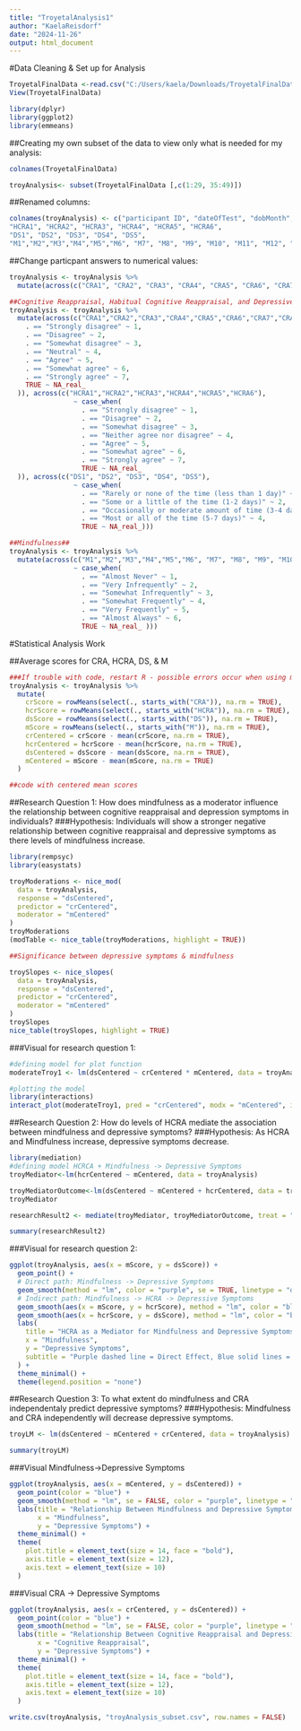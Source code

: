 ---
title: "TroyetalAnalysis1"
author: "KaelaReisdorf"
date: "2024-11-26"
output: html_document
---
#Data Cleaning & Set up for Analysis
```{r}
TroyetalFinalData <-read.csv("C:/Users/kaela/Downloads/TroyetalFinalData.csv", header=TRUE)
View(TroyetalFinalData)

```

```{r}
library(dplyr)
library(ggplot2)
library(emmeans)
```

##Creating my own subset of the data to view only what is needed for my analysis:
```{r}
colnames(TroyetalFinalData)

troyAnalysis<- subset(TroyetalFinalData [,c(1:29, 35:49)])

```


##Renamed columns:
```{r}
colnames(troyAnalysis) <- c("participant ID", "dateOfTest", "dobMonth","dobDay", "dobYear","raceEthnicity", "raceEthnicityDescription", "gender", "genderDescription", "income", "CRA1", "CRA2", "CRA3", "CRA4", "CRA5", "CRA6", "CRA7", "CRA8",
"HCRA1", "HCRA2", "HCRA3", "HCRA4", "HCRA5", "HCRA6", 
"DS1", "DS2", "DS3", "DS4", "DS5",
"M1","M2","M3","M4","M5","M6", "M7", "M8", "M9", "M10", "M11", "M12", "M13", "M14", "M15")
```

##Change particpant answers to numerical values:
```{r}
troyAnalysis <- troyAnalysis %>%
  mutate(across(c("CRA1", "CRA2", "CRA3", "CRA4", "CRA5", "CRA6", "CRA7", "CRA8","HCRA1","HCRA2","HCRA3","HCRA4","HCRA5","HCRA6"), as.character))

##Cognitive Reappraisal, Habitual Cognitive Reappraisal, and Depressive Symptoms##
troyAnalysis <- troyAnalysis %>%
  mutate(across(c("CRA1","CRA2","CRA3","CRA4","CRA5","CRA6","CRA7","CRA8"), ~ case_when(
    . == "Strongly disagree" ~ 1,
    . == "Disagree" ~ 2,
    . == "Somewhat disagree" ~ 3,
    . == "Neutral" ~ 4,
    . == "Agree" ~ 5,
    . == "Somewhat agree" ~ 6,
    . == "Strongly agree" ~ 7,
    TRUE ~ NA_real_
  )), across(c("HCRA1","HCRA2","HCRA3","HCRA4","HCRA5","HCRA6"),
                ~ case_when(
                  . == "Strongly disagree" ~ 1,
                  . == "Disagree" ~ 2,
                  . == "Somewhat disagree" ~ 3,
                  . == "Neither agree nor disagree" ~ 4,
                  . == "Agree" ~ 5,
                  . == "Somewhat agree" ~ 6,
                  . == "Strongly agree" ~ 7,
                  TRUE ~ NA_real_ 
  )), across(c("DS1", "DS2", "DS3", "DS4", "DS5"),
                ~ case_when(
                  . == "Rarely or none of the time (less than 1 day)" ~ 1,
                  . == "Some or a little of the time (1-2 days)" ~ 2,
                  . == "Occasionally or moderate amount of time (3-4 days)" ~ 3,
                  . == "Most or all of the time (5-7 days)" ~ 4,
                  TRUE ~ NA_real_)))

```

```{r}
##Mindfulness##
troyAnalysis <- troyAnalysis %>%
  mutate(across(c("M1","M2","M3","M4","M5","M6", "M7", "M8", "M9", "M10", "M11", "M12", "M13", "M14", "M15"),
                ~ case_when(
                  . == "Almost Never" ~ 1,
                  . == "Very Infrequently" ~ 2,
                  . == "Somewhat Infrequently" ~ 3,
                  . == "Somewhat Frequently" ~ 4,
                  . == "Very Frequently" ~ 5,
                  . == "Almost Always" ~ 6, 
                  TRUE ~ NA_real_ )))
```



#Statistical Analysis Work


##Average scores for CRA, HCRA, DS, & M
```{r}
###If trouble with code, restart R - possible errors occur when using mutate + starts with functions
troyAnalysis <- troyAnalysis %>%
  mutate(
    crScore = rowMeans(select(., starts_with("CRA")), na.rm = TRUE),
    hcrScore = rowMeans(select(., starts_with("HCRA")), na.rm = TRUE),
    dsScore = rowMeans(select(., starts_with("DS")), na.rm = TRUE),
    mScore = rowMeans(select(., starts_with("M")), na.rm = TRUE),
    crCentered = crScore - mean(crScore, na.rm = TRUE),
    hcrCentered = hcrScore - mean(hcrScore, na.rm = TRUE),
    dsCentered = dsScore - mean(dsScore, na.rm = TRUE),
    mCentered = mScore - mean(mScore, na.rm = TRUE)
  )

##code with centered mean scores
```


##Research Question 1: How does mindfulness as a moderator influence the relationship between cognitive reappraisal and depression symptoms in individuals?
  ###Hypothesis: Individuals will show a stronger negative relationship between cognitive reappraisal and depressive symptoms as there levels of mindfulness increase.
```{r}
library(rempsyc)
library(easystats)
```

```{r}
troyModerations <- nice_mod(
  data = troyAnalysis,
  response = "dsCentered",
  predictor = "crCentered",
  moderator = "mCentered"
)
troyModerations
(modTable <- nice_table(troyModerations, highlight = TRUE))

##Significance between depressive symptoms & mindfulness
```

```{r}
troySlopes <- nice_slopes(
  data = troyAnalysis,
  response = "dsCentered",
  predictor = "crCentered",
  moderator = "mCentered"
)
troySlopes
nice_table(troySlopes, highlight = TRUE)
```

###Visual for research question 1:
```{r}
#defining model for plot function
moderateTroy1 <- lm(dsCentered ~ crCentered * mCentered, data = troyAnalysis)

#plotting the model
library(interactions)
interact_plot(moderateTroy1, pred = "crCentered", modx = "mCentered", interval = TRUE)
```


##Research Question 2: How do levels of HCRA mediate the association between mindfulness and depressive symptoms?
  ###Hypothesis: As HCRA and Mindfulness increase, depressive symptoms decrease.
  
```{r}
library(mediation)
#defining model HCRCA + Mindfulness -> Depressive Symptoms
troyMediator<-lm(hcrCentered ~ mCentered, data = troyAnalysis)

troyMediatorOutcome<-lm(dsCentered ~ mCentered + hcrCentered, data = troyAnalysis)
troyMediator

researchResult2 <- mediate(troyMediator, troyMediatorOutcome, treat = "mCentered", mediator = "hcrCentered", boot = TRUE)

summary(researchResult2)
```

###Visual for research question 2:
```{r}
ggplot(troyAnalysis, aes(x = mScore, y = dsScore)) +
  geom_point() +  
  # Direct path: Mindfulness -> Depressive Symptoms
  geom_smooth(method = "lm", color = "purple", se = TRUE, linetype = "dashed") +  
  # Indirect path: Mindfulness -> HCRA -> Depressive Symptoms
  geom_smooth(aes(x = mScore, y = hcrScore), method = "lm", color = "blue", se = FALSE, linetype = "solid") +  
  geom_smooth(aes(x = hcrScore, y = dsScore), method = "lm", color = "blue", se = FALSE, linetype = "solid") +
  labs(
    title = "HCRA as a Mediator for Mindfulness and Depressive Symptoms",
    x = "Mindfulness",
    y = "Depressive Symptoms",
    subtitle = "Purple dashed line = Direct Effect, Blue solid lines = Indirect Effect (Mediation)"
  ) +
  theme_minimal() +
  theme(legend.position = "none")
```


##Research Question 3: To what extent do mindfulness and CRA independentaly predict depressive symptoms?
  ###Hypothesis: Mindfulness and CRA independently will decrease depressive symptoms.
  
```{r}
troyLM <- lm(dsCentered ~ mCentered + crCentered, data = troyAnalysis)

summary(troyLM)
```

###Visual Mindfulness->Depressive Symptoms
```{r}
ggplot(troyAnalysis, aes(x = mCentered, y = dsCentered)) +
  geom_point(color = "blue") +
  geom_smooth(method = "lm", se = FALSE, color = "purple", linetype = "solid") +
  labs(title = "Relationship Between Mindfulness and Depressive Symptoms",
       x = "Mindfulness",
       y = "Depressive Symptoms") +
  theme_minimal() +
  theme(
    plot.title = element_text(size = 14, face = "bold"),
    axis.title = element_text(size = 12),
    axis.text = element_text(size = 10)
  )
```

###Visual CRA -> Depressive Symptoms
```{r}
ggplot(troyAnalysis, aes(x = crCentered, y = dsCentered)) +
  geom_point(color = "blue") +
  geom_smooth(method = "lm", se = FALSE, color = "purple", linetype = "solid") +
  labs(title = "Relationship Between Cognitive Reappraisal and Depressive Symptoms",
       x = "Cognitive Reappraisal",
       y = "Depressive Symptoms") +
  theme_minimal() +
  theme(
    plot.title = element_text(size = 14, face = "bold"),
    axis.title = element_text(size = 12),
    axis.text = element_text(size = 10)
  )
```


```{r}
write.csv(troyAnalysis, "troyAnalysis_subset.csv", row.names = FALSE)
```

